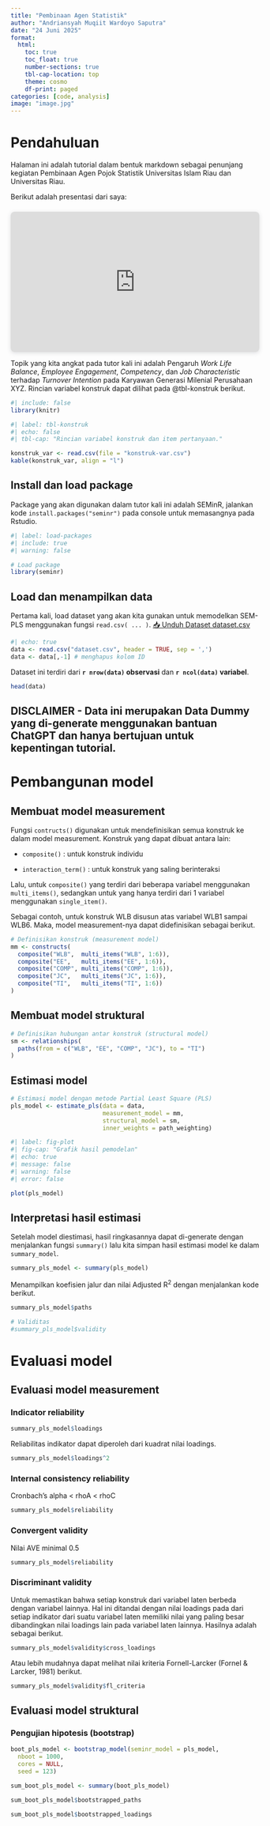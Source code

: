 ```yaml
---
title: "Pembinaan Agen Statistik"
author: "Andriansyah Muqiit Wardoyo Saputra"
date: "24 Juni 2025"
format: 
  html:
    toc: true
    toc_float: true
    number-sections: true
    tbl-cap-location: top
    theme: cosmo
    df-print: paged
categories: [code, analysis]
image: "image.jpg"
---
```


# Pendahuluan

Halaman ini adalah tutorial dalam bentuk markdown sebagai penunjang kegiatan Pembinaan Agen Pojok Statistik Universitas Islam Riau dan Universitas Riau.

Berikut adalah presentasi dari saya:

::: {style="position: relative; width: 100%; height: 0; padding-top: 56.25%;
 padding-bottom: 0; box-shadow: 0 2px 8px 0 rgba(63,69,81,0.16); margin-top: 1.6em; margin-bottom: 0.9em; overflow: hidden;
 border-radius: 8px; will-change: transform;"}
<iframe loading="lazy" style="position: absolute; width: 100%; height: 100%; top: 0; left: 0; border: none; padding: 0;margin: 0;"
    src="https://www.canva.com/design/DAGrUBhq22E/mGIgNASsYtSLToQ0y4_8kA/view?embed" allowfullscreen="allowfullscreen" allow="fullscreen"> </iframe>
:::

Topik yang kita angkat pada tutor kali ini adalah Pengaruh *Work Life Balance*, *Employee Engagement*, *Competency*, dan *Job Characteristic* terhadap *Turnover Intention* pada Karyawan Generasi Milenial Perusahaan XYZ. Rincian variabel konstruk dapat dilihat pada @tbl-konstruk berikut.

```r
#| include: false
library(knitr)
```

```r
#| label: tbl-konstruk
#| echo: false
#| tbl-cap: "Rincian variabel konstruk dan item pertanyaan."

konstruk_var <- read.csv(file = "konstruk-var.csv")
kable(konstruk_var, align = "l")

```

## Install dan load package

Package yang akan digunakan dalam tutor kali ini adalah SEMinR, jalankan kode `install.packages("seminr")` pada console untuk memasangnya pada Rstudio.

```r
#| label: load-packages
#| include: true
#| warning: false

# Load package
library(seminr)
```

## Load dan menampilkan data

Pertama kali, load dataset yang akan kita gunakan untuk memodelkan SEM-PLS menggunakan fungsi `read.csv( ... )`. [📥 Unduh Dataset dataset.csv](dataset.csv)

```r
#| echo: true
data <- read.csv("dataset.csv", header = TRUE, sep = ',')
data <- data[,-1] # menghapus kolom ID
```

Dataset ini terdiri dari **`r nrow(data)` observasi** dan **`r ncol(data)` variabel**.

```r
head(data)
```

::: callout-warning
## DISCLAIMER - Data ini merupakan Data Dummy yang di-generate menggunakan bantuan ChatGPT dan hanya bertujuan untuk kepentingan tutorial.
:::

# Pembangunan model

## Membuat model measurement

Fungsi `contructs()` digunakan untuk mendefinisikan semua konstruk ke dalam model measurement. Konstruk yang dapat dibuat antara lain:

-   `composite()` : untuk konstruk individu

-   `interaction_term()` : untuk konstruk yang saling berinteraksi

Lalu, untuk `composite()` yang terdiri dari beberapa variabel menggunakan `multi_items()`, sedangkan untuk yang hanya terdiri dari 1 variabel menggunakan `single_item()`.

Sebagai contoh, untuk konstruk WLB disusun atas variabel WLB1 sampai WLB6. Maka, model measurement-nya dapat didefinisikan sebagai berikut.

```r
# Definisikan konstruk (measurement model)
mm <- constructs(
  composite("WLB",  multi_items("WLB", 1:6)),
  composite("EE",   multi_items("EE", 1:6)),
  composite("COMP", multi_items("COMP", 1:6)),
  composite("JC",   multi_items("JC", 1:6)),
  composite("TI",   multi_items("TI", 1:6))
)
```

## Membuat model struktural

```r
# Definisikan hubungan antar konstruk (structural model)
sm <- relationships(
  paths(from = c("WLB", "EE", "COMP", "JC"), to = "TI")
)
```

## Estimasi model

```r
# Estimasi model dengan metode Partial Least Square (PLS)
pls_model <- estimate_pls(data = data, 
                          measurement_model = mm, 
                          structural_model = sm,
                          inner_weights = path_weighting)
```

```r
#| label: fig-plot
#| fig-cap: "Grafik hasil pemodelan"
#| echo: true
#| message: false
#| warning: false
#| error: false

plot(pls_model)
```

## Interpretasi hasil estimasi

Setelah model diestimasi, hasil ringkasannya dapat di-generate dengan menjalankan fungsi `summary()` lalu kita simpan hasil estimasi model ke dalam `summary_model`.

```r
summary_pls_model <- summary(pls_model)
```

Menampilkan koefisien jalur dan nilai Adjusted R^2^ dengan menjalankan kode berikut.

```r
summary_pls_model$paths
```

```r
# Validitas
#summary_pls_model$validity
```

# Evaluasi model

## Evaluasi model measurement

### Indicator reliability

```r
summary_pls_model$loadings
```

Reliabilitas indikator dapat diperoleh dari kuadrat nilai loadings.

```r
summary_pls_model$loadings^2
```

### Internal consistency reliability

Cronbach’s alpha \< rhoA \< rhoC

```r
summary_pls_model$reliability
```

### Convergent validity

Nilai AVE minimal 0.5

```r
summary_pls_model$reliability
```

### Discriminant validity

Untuk memastikan bahwa setiap konstruk dari variabel laten berbeda dengan variabel lainnya. Hal ini ditandai dengan nilai loadings pada dari setiap indikator dari suatu variabel laten memiliki nilai yang paling besar dibandingkan nilai loadings lain pada variabel laten lainnya. Hasilnya adalah sebagai berikut.

```r
summary_pls_model$validity$cross_loadings
```

Atau lebih mudahnya dapat melihat nilai kriteria Fornell-Larcker (Fornel & Larcker, 1981) berikut.

```r
summary_pls_model$validity$fl_criteria
```

## Evaluasi model struktural

### Pengujian hipotesis (bootstrap)

```r
boot_pls_model <- bootstrap_model(seminr_model = pls_model,
  nboot = 1000,
  cores = NULL,
  seed = 123)
```

```r
sum_boot_pls_model <- summary(boot_pls_model)
```

```r
sum_boot_pls_model$bootstrapped_paths
```

```r
sum_boot_pls_model$bootstrapped_loadings
```

